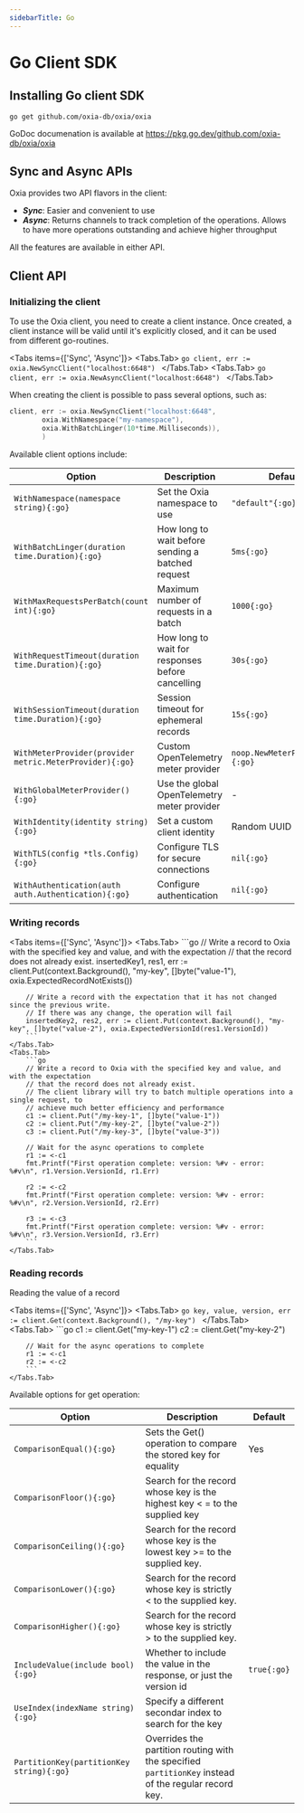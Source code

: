 ```yaml
---
sidebarTitle: Go
---
```



# Go Client SDK


## Installing Go client SDK

```shell
go get github.com/oxia-db/oxia/oxia
```

GoDoc documenation is available at https://pkg.go.dev/github.com/oxia-db/oxia/oxia

## Sync and Async APIs

Oxia provides two API flavors in the client:
 * ***Sync***: Easier and convenient to use
 * ***Async***: Returns channels to track completion of the operations. Allows to have more operations outstanding
and achieve higher throughput

All the features are available in either API.

## Client API

### Initializing the client

To use the Oxia client, you need to create a client instance. Once created, a client instance will be valid until
it's explicitly closed, and it can be used from different go-routines.

<Tabs items={['Sync', 'Async']}>
    <Tabs.Tab>
        ```go
        client, err := oxia.NewSyncClient("localhost:6648")
        ```
    </Tabs.Tab>
    <Tabs.Tab>
        ```go
        client, err := oxia.NewAsyncClient("localhost:6648")
        ```
    </Tabs.Tab>
</Tabs>

When creating the client is possible to pass several options, such as:

```go
client, err := oxia.NewSyncClient("localhost:6648",
        oxia.WithNamespace("my-namespace"),
        oxia.WithBatchLinger(10*time.Milliseconds)),
        )
```

Available client options include:

| Option                                                  | Description                                       | Default                        |
|---------------------------------------------------------|---------------------------------------------------|--------------------------------|
| `WithNamespace(namespace string){:go}`                  | Set the Oxia namespace to use                     | `"default"{:go}`               |
| `WithBatchLinger(duration time.Duration){:go}`          | How long to wait before sending a batched request | `5ms{:go}`                     |
| `WithMaxRequestsPerBatch(count int){:go}`               | Maximum number of requests in a batch             | `1000{:go}`                    |
| `WithRequestTimeout(duration time.Duration){:go}`       | How long to wait for responses before cancelling  | `30s{:go}`                     |
| `WithSessionTimeout(duration time.Duration){:go}`       | Session timeout for ephemeral records             | `15s{:go}`                     |
| `WithMeterProvider(provider metric.MeterProvider){:go}` | Custom OpenTelemetry meter provider               | `noop.NewMeterProvider(){:go}` |
| `WithGlobalMeterProvider(){:go}`                        | Use the global OpenTelemetry meter provider       | -                              |
| `WithIdentity(identity string){:go}`                    | Set a custom client identity                      | Random UUID                    |
| `WithTLS(config *tls.Config){:go}`                      | Configure TLS for secure connections              | `nil{:go}`                     |
| `WithAuthentication(auth auth.Authentication){:go}`     | Configure authentication                          | `nil{:go}`                     |

### Writing records


<Tabs items={['Sync', 'Async']}>
    <Tabs.Tab>
        ```go
        // Write a record to Oxia with the specified key and value, and with the expectation
        // that the record does not already exist.
        insertedKey1, res1, err := client.Put(context.Background(), "my-key", []byte("value-1"), oxia.ExpectedRecordNotExists())

        // Write a record with the expectation that it has not changed since the previous write.
        // If there was any change, the operation will fail
        insertedKey2, res2, err := client.Put(context.Background(), "my-key", []byte("value-2"), oxia.ExpectedVersionId(res1.VersionId))
        ```
    </Tabs.Tab>
    <Tabs.Tab>
        ```go
        // Write a record to Oxia with the specified key and value, and with the expectation
        // that the record does not already exist.
        // The client library will try to batch multiple operations into a single request, to
        // achieve much better efficiency and performance
        c1 := client.Put("/my-key-1", []byte("value-1"))
        c2 := client.Put("/my-key-2", []byte("value-2"))
        c3 := client.Put("/my-key-3", []byte("value-3"))

        // Wait for the async operations to complete
        r1 := <-c1
        fmt.Printf("First operation complete: version: %#v - error: %#v\n", r1.Version.VersionId, r1.Err)

        r2 := <-c2
        fmt.Printf("First operation complete: version: %#v - error: %#v\n", r2.Version.VersionId, r2.Err)

        r3 := <-c3
        fmt.Printf("First operation complete: version: %#v - error: %#v\n", r3.Version.VersionId, r3.Err)
        ```
    </Tabs.Tab>
</Tabs>

### Reading records

Reading the value of a record

<Tabs items={['Sync', 'Async']}>
    <Tabs.Tab>
        ```go
        key, value, version, err := client.Get(context.Background(), "/my-key")
        ```
    </Tabs.Tab>
    <Tabs.Tab>
        ```go
        c1 := client.Get("my-key-1")
        c2 := client.Get("my-key-2")

        // Wait for the async operations to complete
        r1 := <-c1
        r2 := <-c2
        ```
    </Tabs.Tab>
</Tabs>

Available options for get operation:

| Option                                   | Description                                                                                          | Default     |
|------------------------------------------|------------------------------------------------------------------------------------------------------|-------------|
| `ComparisonEqual(){:go}`                 | Sets the Get() operation to compare the stored key for equality                                      | Yes         |
| `ComparisonFloor(){:go}`                 | Search for the record whose key is the highest key < =  to the supplied key                          |             |
| `ComparisonCeiling(){:go}`               | Search for the record whose key is the lowest key >= to the supplied key.                            |             |
| `ComparisonLower(){:go}`                 | Search for the record whose key is strictly < to the supplied key.                                   |             |
| `ComparisonHigher(){:go}`                | Search for the record whose key is strictly > to the supplied key.                                   |             |
| `IncludeValue(include bool){:go}`        | Whether to include the value in the response, or just the version id                                 | `true{:go}` |
| `UseIndex(indexName string){:go}`        | Specify a different secondar index to search for the key                                             |             |
| `PartitionKey(partitionKey string){:go}` | Overrides the partition routing with the specified `partitionKey` instead of the regular record key. |             |

